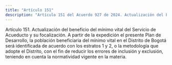 ```yaml
---
title: "Artículo 151"
description: "Artículo 151 del Acuerdo 927 de 2024. Actualización del beneficio del mínimo vital del Servicio de Acueducto y su focalización."
---
```


Artículo 151. Actualización del beneficio del mínimo vital del Servicio de Acueducto y su focalización. A partir de la expedición el presente Plan de Desarrollo, la población beneficiaria del mínimo vital en el Distrito de Bogotá será identificada de acuerdo con los estratos 1 y 2, o la metodología que adopte el Distrito, con el fin de reducir los errores de inclusión y exclusión, teniendo en cuenta la normatividad vigente en la materia.